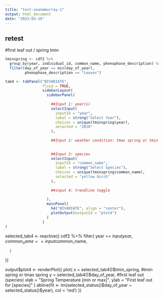 ```yaml
---
title: "test-seanmmurray-1"
output: html_document
date: "2023-03-19"
---
```


## retest

#first leaf out / spring tmin
```r
tminspring <- cdf2 %>%
  group_by(year, individual_id, common_name, phenophase_description) %>%
  filter(day_of_year == min(day_of_year),
         phenophase_description == "Leaves")
```

```r
tab4 <- tabPanel("BIVARIATE", 
                 fluid = TRUE,
                 sidebarLayout(
                   sidebarPanel(
                     
                     ##Input 1: year(s)
                     selectInput(
                       inputId = "year",
                       label = strong("Select Year"),
                       choices = unique(tminspring$year),
                       selected = "2010"
                     ),
                     
                     ##Input 2: weather condition: tmax spring or tmin spring
                     
                     
                     ##Input 3: species
                     selectInput(
                       inputId = "common_name",
                       label = strong("Select Species"),
                       choices = unique(tminspring$common_name),
                       selected = "yellow birch"
                     ),
                     
                     ##input 4: trendline toggle
                     
                   ),
                   mainPanel(
                     h4("BIVARIATE", align = "center"),
                     plotOutput(outputId = "plot4")
                   )
                 )
)
```

selected_tab4 <- reactive({
    cdf2 %>%
      filter(
        year == input$year,
        common_name == input$common_name,

      )
  })
  
  output$plot4 <- renderPlot({
    plot(
      x = selected_tab4()$tmin_spring,        #tmin spring or tmax spring
      y = selected_tab4()$day_of_year,   #first leaf out (species)
      xlab = "Spring Temperature [min or max]",
      ylab = "First leaf out for [species]"
    )
    abline(fit <-
             lm(selected_status()$day_of_year ~ selected_status()$year),
           col = 'red')
  })
